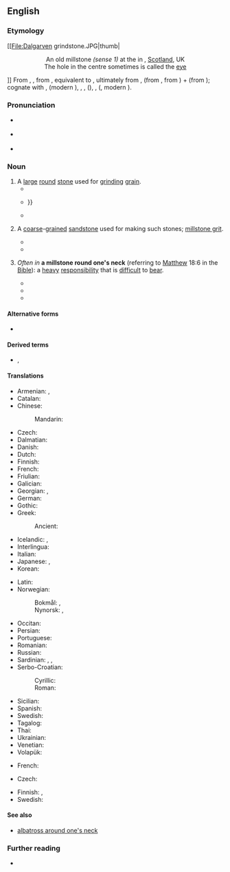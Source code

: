 {{also|mill-stone}}
==English==
{{was wotd|2017|February|28}}

===Etymology===
[[File:Dalgarven grindstone.JPG|thumb|<center>An old millstone ''(sense 1)'' at the {{w|Dalgarven Mill – Museum of Ayrshire Country Life and Costume}} in {{w|North Ayrshire}}, [[Scotland]], UK<br>The hole in the centre sometimes is called the [[eye]]</center>]]
From {{inh|en|enm|mylnston}}, {{m|enm|milneston}}, from {{inh|en|ang|mylenstān|t=millstone}}, equivalent to {{affix|en|mill|stone}}, ultimately from {{der|en|gem-pro|*malaną||to [[grind#Verb|grind]]}}, {{m|gem-pro|*muljaną||to [[crush#Verb|crush]] (into pieces), to grind}} (from {{der|en|ine-pro|*melh₂-||to crush, to grind}}, from {{m|ine-pro|*mel-}}) + {{der|en|gem-pro|*stainaz||[[stone]]}} (from {{der|en|ine-pro|*steyh₂-}}); cognate with {{cog|da|møllesten}}, {{cog|dum|molensteen}} (modern {{cog|nl|molensteen}}), {{cog|fy|molestien}}, {{cog|nb|møllestein}}, {{cog|osx|mulinstēn}} ({{cog|gml|mȫlenstēn}}), {{cog|goh|mulinstein}}, {{m|goh|mülstein}} ({{cog|gmh|mülstein}}, modern {{cog|de|Mühlstein}}).

===Pronunciation===
* {{a|RP}} {{IPA|/ˈmɪlstəʊn/|lang=en}}
* {{a|GA}} {{IPA|/ˈmɪlˌstoʊn/|lang=en}}
* {{hyphenation|mill|stone|lang=en}}

===Noun===
{{en-noun}}

# A [[large]] [[round]] [[stone]] used for [[grind]]ing [[grain]].
#* {{quote-book|author=J[ohn] T[heophilus] Desaguliers|authorlink=John Theophilus Desaguliers|chapter=Lecture XII. On Engines, especially Hydrostatical and Hydraulick Machines.|title=A Course of Experimental Philosophy|location=London|publisher=Printed for W. Innys, at the West End of [[w:St Paul's Cathedral|St. Paul's]]; M. Senex, in [[w:Fleet Street|Fleet-street]]; and [[w:Thomas Longman|T[homas] Longman]], in [[w:Paternoster Row|Pater-noster-Row]]|year=1744|volume=II|page=429|pageurl=https://books.google.com/books?id=01uStqGrc7wC&pg=PA429|oclc=915428665|passage=As it is the circular Motion of the '''Mill-ſtone''' which brings the Corn out of the Hopper by Jerks, and with a Velocity depending upon that of the Stone, other Grains are always ſucceeding, which raiſe it anew, and the Flower just made being no longer preſs'd is carry'd away into the Boulting Mill by the Circulation of Air that the '''Mill-ſtone''' puts into motion, which makes a whirling there.}}
#* {{quote-book|author=Emanuel Swedenborg|authorlink=Emanuel Swedenborg|author2=[[w:John Clowes (priest)|John Clowes]], transl.|chapter=[Book of [[Revelation]],] Chapter XVIII|title=The Apocalypse, or Book of Revelations, Explained According to the Spiritual Sense; in which are Revealed the Arcana which are there Predicted, and have been hitherto Deeply Concealed: Translated into English from a Latin Posthumous Work, of the Honourable Emanuel Swedenborg [by William Hill]; and Revised by the Translator of the Arcana Cœlestia [John Clowes]|location=London|publisher=Printed and sold for the Society for Printing and Publishing the Works of the Hon. Emanuel Swedenborg, instituted in London in the year 1810; by E. Hodson, 15, Cross Street, {{w|Hatton Garden}}; sold also by T. Goyder, 8, [[w:Charles Street, Mayfair|Charles Street]], [[Westminster]]; and may be had of all booksellers in town and country|year=1815|volume=VI|page=149, paragraph 1182|pageurl=https://books.google.com/books?id=aDE9AAAAcAAJ&pg=PA149|oclc=809571596|passage=The reason why a '''mill-stone''' signifies confirmation from the Word in both senses, is, because wheat signifies good, and fine flour the truth thereof, hence by a '''mill-stone''', by which wheat is ground into fine flour, or barley into meal, is signified the production of truth from good, or the production of what is false from evil, thus also the confirmation of truth or what is false from the Word; {{...}}}}
#* {{quote-book|author=Colin Spencer|authorlink=Colin Spencer|chapter=Aquatic Ape Theory. How Early Did Fish Enter the Diet?|editor=Harlan Walker|title=Fish: Food from the Waters: Proceedings of the Oxford Symposium on Food and Cookery 1997|location=Totnes, Devon|publisher=Prospect Books|year=1998|page=307|pageurl=https://books.google.com/books?id=mPS0tH02IDUC&pg=PA307|isbn=978-0-907325-89-5|passage=We can tell what Australopithecines ate from the remains of their jaws and teeth. The earliest finds show teeth which are large and round like '''millstones'''&nbsp;– acting as grinding and pulverizing machines for fibrous vegetation.}}
# {{lb|en|geology}} A [[coarse]]-[[grain]]ed [[sandstone]] used for making such stones; [[millstone grit]].
#* {{quote-book|author=Amos Eaton|authorlink=Amos Eaton|title=Geological Text-book, for Aiding the Study of North American Geology: Being a Systematic Arrangement of Facts, Collected by the Author and His Pupils, under the Patronage of the Hon. {{w|Stephen Van Rensselaer}}|edition=2nd|location=Albany, N.Y.: Published by Websters and Skinners; New York, N.Y.: G. and C. and H. Carvill; Troy, N.Y.: William S. Parker; N. Tuttle, printer|year=1832|pages=92–93|pageurl=https://books.google.com/books?id=uy45AAAAMAAJ&pg=PA93|oclc=63618958|passage=In North America the '''millstone''' grit, and a grey sandy and slaty rock beneath it, occur three times; and it is exceedingly difficult to distinguish these rocks in hand specimens, without the aid of organized remains. And remains are almost exclusively confined to the grey rocks. Common quarrymen, farmers, and foreign geologists, apply the names, ''greywracke'' and '''''millstone''''', to all these rocks promiscuously; neither having observed their different relative positions.}}
#* {{quote-book|author=A. H. Green|author2=C[lement] le Neve Foster|authorlink2=Clement le Neve Foster|author3=J. R. Dakyns|chapter=Lower Coal-measures or Ganister-beds|title=The Geology of the Carboniferous Limestone, Yoredale Rocks, and Millstone Grit of North Derbyshire and the Adjoining Parts of Yorkshire. (Sheets 81 N.E., 81 S.E., 72 N.E., and Adjoining Parts of 88 S.E., 82 N.W., 82 S.W., and 71 N.W. of the Map of the Geological Survey.)|series=Memoirs of the Geological Survey of England and Wales|location=London|publisher=Printed for [[w:Office of Public Sector Information|Her Majesty's Stationery Office]]; published by [[w:Longman|Longmans, Green and Co.]]|year=1869|page=11|pageurl=https://books.google.com/books?id=0jZSAQAAMAAJ&pg=PA11|oclc=970639443|passage=From the above account it will be seen how closely the '''Millstone''' Grit and the Lower Coal Measures are like one another in their lithological character. Each is a group of thick sandstones parted by shales, and in each beds of coal are very generally found on the top of the sandstones. The differences are these. Among the '''Millstones''' the sandstones are thicker, fewer, further apart, more constant both in size and character, and as a rule coarse grits or conglomerates.}}
# {{lb|en|figurative}} ''Often in'' '''a millstone round one's neck''' (referring to [[Matthew]] 18:6 in the [[Bible]]): a [[heavy]] [[responsibility]] that is [[difficult]] to [[bear#Verb|bear]].
#: {{ux|en|Paying the mortgage every month is a '''millstone''' round their necks.}}
#* {{quote-book|author=Pherozeshah M[erwanjee] Mehta|authorlink=Pherozeshah Mehta|chapter=Speech on the Ilbert Bill|editor=[[w:C. Y. Chintamani|C[hirravoori] Y[ajneswara] Chintamani]]|title=Speeches and Writings of the Honourable Sir Pherozeshah M. Mehta, K.C.I.E.|location=Allahabad|publisher=The Indian Press|year=1905|page=164|pageurl=https://books.google.com/books?id=OYhJAAAAMAAJ&pg=PA164|oclc=13211512|passage=[H]owever great and powerful England may be, the strain of such entanglements cannot but tell on her, and one day she may find herself in a predicament in which India may simply hang as a '''mill-stone''' round her neck.}}
#* {{quote-book|chapter=Britain and India|title=Josiah C. Wedgwood: The Man and His Work|location=Madras|publisher=S. Ganesan & Co.|year=[1920]|page=118|pageurl=https://books.google.com/books?id=ZEojAAAAMAAJ&pg=PA118|oclc=845112806|passage=Furthermore, Colonel [[w:Josiah Wedgwood, 1st Baron Wedgwood|[Josiah Clement] Wedgwood]] was dead against special representation being given to landlords or even to universities. "Let India beware," he declared, "of the expansion of communal representation which she will find as a '''mill-stone''' hanging about her neck which will grow heavier as time goes on."}}
#* {{quote-book|author=Seamus McGraw|authorlink=Seamus McGraw|chapter=The Other White Meat|title=Betting the Farm on a Drought: Stories from the Front Lines of Climate Change|location=Austin, Tex.|publisher={{w|University of Texas Press}}|year=2015|page=67|pageurl=https://books.google.com/books?id=-5SCBgAAQBAJ&pg=PA67||doi=10.7560/756618|isbn=978-0-292-75661-8|passage=That stunning defeat effectively ushered in a three-year deep freeze on any discussion of climate in Congress, an era of paralysis so pervasive that in June 2013, in what many environmentalists hailed as a milestone for action on climate and critics decried as a '''millstone''' around the neck of a struggling economy.}}

====Alternative forms====
* {{l|en|mill-stone}} {{qualifier|dated}}

====Derived terms====
* {{l|en|see into a millstone}}, {{l|en|see through a millstone}}

====Translations====
{{trans-top|large round stone used for grinding grain}}
* Armenian: {{t+|hy|երկանաքար}}, {{t+|hy|ջրաղացաքար}}
* Catalan: {{t+|ca|mola|f}}
* Chinese:
*: Mandarin: {{t+|cmn|磨石|tr=móshí|sc=Hani}}
* Czech: {{t|cs|mlýnský kámen|m}}
* Dalmatian: {{t|dlm|mucna|f}}
* Danish: {{t|da|møllesten|c}}
* Dutch: {{t+|nl|molensteen|m}}
* Finnish: {{t+|fi|myllynkivi}}
* French: {{t+|fr|meule|f}}
* Friulian: {{t|fur|muele|f}}
* Galician: {{t+|gl|moa|f}}
* Georgian: {{t+|ka|დოლაბი}}, {{t|ka|[[წისქვილის]] [[ქვა]]}}
* German: {{t+|de|Mühlstein|m}}
* Gothic: {{t|got|𐌰𐍃𐌹𐌻𐌿𐌵𐌰𐌹𐍂𐌽𐌿𐍃|f}}
* Greek: {{t+|el|μυλόπετρα|f}}
*: Ancient: {{t|grc|μύλος|m}}
* Icelandic: {{t|is|kvarnarsteinn|m}}, {{t|is|myllusteinn|m}}
* Interlingua: {{t|ia|mola}}
* Italian: {{t+|it|mola|f}}
* Japanese: {{t|ja|碾き臼|tr=ひきうす, hikiusu|sc=Jpan}}, {{t|ja|ひき臼|tr=ひきうす, hikiusu|sc=Jpan}}
* Korean: {{t+|ko|맷돌}}
{{trans-mid}}
* Latin: {{t|la|mola|f}}
* Norwegian:
*: Bokmål: {{t|nb|kvernstein|m}}, {{t|nb|møllestein|m}}
*: Nynorsk: {{t|nn|kvernstein|m}}, {{t|nn|møllestein|m}}
* Occitan: {{t+|oc|mòla|f}}
* Persian: {{t+|fa|آس|tr=âs|sc=fa-Arab}}
* Portuguese: {{t+|pt|mó|f}}
* Romanian: {{t|ro|piatră de moară|f}}
* Russian: {{t+|ru|жёрнов|m}}
* Sardinian: {{t|sc|moa}}, {{t|sc|mola}}, {{t|sc|mora}}
* Serbo-Croatian:
*: Cyrillic: {{t|sh|жрвањ|m}}
*: Roman: {{t+|sh|žrvanj|m}}
* Sicilian: {{t+|scn|mola|f}}
* Spanish: {{t+|es|muela|f}}
* Swedish: {{t|sv|kvarnsten|c}}
* Tagalog: {{t|tl|batong-gilingan}}
* Thai: {{t+|th|โม่}}
* Ukrainian: {{t+|uk|жорно|tr=žórno|sc=Cyrl}}
* Venetian: {{t|vec|moła|f}}
* Volapük: {{t+|vo|mülaston}}
{{trans-bottom}}

{{trans-top|coarse-grained sandstone}}
* French: {{t+|fr|meulière|f}}
{{trans-mid}}
{{trans-bottom}}

{{trans-top|heavy responsibility}}
* Czech: {{t|cs|mlýnský kámen|m}}
{{trans-mid}}
* Finnish: {{t+|fi|riippa}}, {{t+|fi|taakka}}
* Swedish: {{t|sv|kvarnsten|c}}
{{trans-bottom}}

====See also====
* [[albatross around one's neck]]

===Further reading===
* {{pedia}}